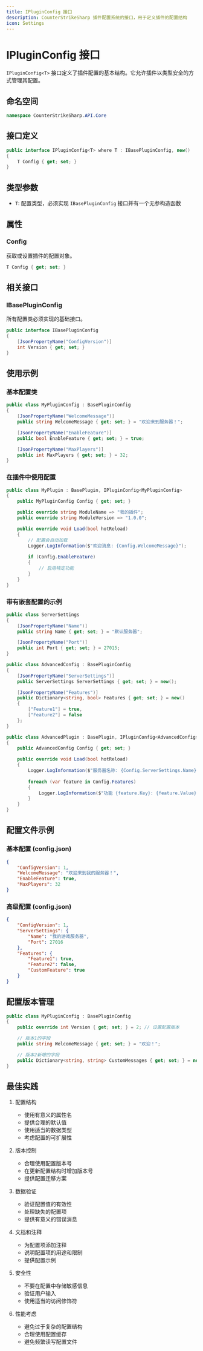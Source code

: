 ```yaml
---
title: IPluginConfig 接口
description: CounterStrikeSharp 插件配置系统的接口，用于定义插件的配置结构
icon: Settings
---
```


# IPluginConfig 接口

`IPluginConfig<T>` 接口定义了插件配置的基本结构。它允许插件以类型安全的方式管理其配置。

## 命名空间

```csharp
namespace CounterStrikeSharp.API.Core
```

## 接口定义

```csharp
public interface IPluginConfig<T> where T : IBasePluginConfig, new()
{
    T Config { get; set; }
}
```

## 类型参数

- `T`: 配置类型，必须实现 `IBasePluginConfig` 接口并有一个无参构造函数

## 属性

### Config

获取或设置插件的配置对象。

```csharp
T Config { get; set; }
```

## 相关接口

### IBasePluginConfig

所有配置类必须实现的基础接口。

```csharp
public interface IBasePluginConfig
{
    [JsonPropertyName("ConfigVersion")]
    int Version { get; set; }
}
```

## 使用示例

### 基本配置类

```csharp
public class MyPluginConfig : BasePluginConfig
{
    [JsonPropertyName("WelcomeMessage")]
    public string WelcomeMessage { get; set; } = "欢迎来到服务器！";

    [JsonPropertyName("EnableFeature")]
    public bool EnableFeature { get; set; } = true;

    [JsonPropertyName("MaxPlayers")]
    public int MaxPlayers { get; set; } = 32;
}
```

### 在插件中使用配置

```csharp
public class MyPlugin : BasePlugin, IPluginConfig<MyPluginConfig>
{
    public MyPluginConfig Config { get; set; }

    public override string ModuleName => "我的插件";
    public override string ModuleVersion => "1.0.0";

    public override void Load(bool hotReload)
    {
        // 配置会自动加载
        Logger.LogInformation($"欢迎消息: {Config.WelcomeMessage}");
        
        if (Config.EnableFeature)
        {
            // 启用特定功能
        }
    }
}
```

### 带有嵌套配置的示例

```csharp
public class ServerSettings
{
    [JsonPropertyName("Name")]
    public string Name { get; set; } = "默认服务器";

    [JsonPropertyName("Port")]
    public int Port { get; set; } = 27015;
}

public class AdvancedConfig : BasePluginConfig
{
    [JsonPropertyName("ServerSettings")]
    public ServerSettings ServerSettings { get; set; } = new();

    [JsonPropertyName("Features")]
    public Dictionary<string, bool> Features { get; set; } = new()
    {
        ["Feature1"] = true,
        ["Feature2"] = false
    };
}

public class AdvancedPlugin : BasePlugin, IPluginConfig<AdvancedConfig>
{
    public AdvancedConfig Config { get; set; }

    public override void Load(bool hotReload)
    {
        Logger.LogInformation($"服务器名称: {Config.ServerSettings.Name}");
        
        foreach (var feature in Config.Features)
        {
            Logger.LogInformation($"功能 {feature.Key}: {feature.Value}");
        }
    }
}
```

## 配置文件示例

### 基本配置 (config.json)

```json
{
    "ConfigVersion": 1,
    "WelcomeMessage": "欢迎来到我的服务器！",
    "EnableFeature": true,
    "MaxPlayers": 32
}
```

### 高级配置 (config.json)

```json
{
    "ConfigVersion": 1,
    "ServerSettings": {
        "Name": "我的游戏服务器",
        "Port": 27016
    },
    "Features": {
        "Feature1": true,
        "Feature2": false,
        "CustomFeature": true
    }
}
```

## 配置版本管理

```csharp
public class MyPluginConfig : BasePluginConfig
{
    public override int Version { get; set; } = 2; // 设置配置版本

    // 版本1的字段
    public string WelcomeMessage { get; set; } = "欢迎！";

    // 版本2新增的字段
    public Dictionary<string, string> CustomMessages { get; set; } = new();
}
```

## 最佳实践

1. 配置结构
   - 使用有意义的属性名
   - 提供合理的默认值
   - 使用适当的数据类型
   - 考虑配置的可扩展性

2. 版本控制
   - 合理使用配置版本号
   - 在更新配置结构时增加版本号
   - 提供配置迁移方案

3. 数据验证
   - 验证配置值的有效性
   - 处理缺失的配置项
   - 提供有意义的错误消息

4. 文档和注释
   - 为配置项添加注释
   - 说明配置项的用途和限制
   - 提供配置示例

5. 安全性
   - 不要在配置中存储敏感信息
   - 验证用户输入
   - 使用适当的访问修饰符

6. 性能考虑
   - 避免过于复杂的配置结构
   - 合理使用配置缓存
   - 避免频繁读写配置文件